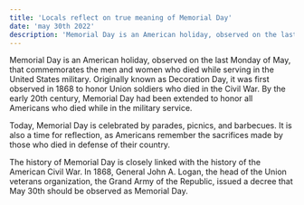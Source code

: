 ```yaml
---
title: 'Locals reflect on true meaning of Memorial Day'
date: 'may 30th 2022'
description: 'Memorial Day is an American holiday, observed on the last Monday of May'
---
```


Memorial Day is an American holiday, observed on the last Monday of May, that commemorates the men and women who died while serving in the United States military. Originally known as Decoration Day, it was first observed in 1868 to honor Union soldiers who died in the Civil War. By the early 20th century, Memorial Day had been extended to honor all Americans who died while in the military service.

Today, Memorial Day is celebrated by parades, picnics, and barbecues. It is also a time for reflection, as Americans remember the sacrifices made by those who died in defense of their country.

The history of Memorial Day is closely linked with the history of the American Civil War. In 1868, General John A. Logan, the head of the Union veterans organization, the Grand Army of the Republic, issued a decree that May 30th should be observed as Memorial Day.
